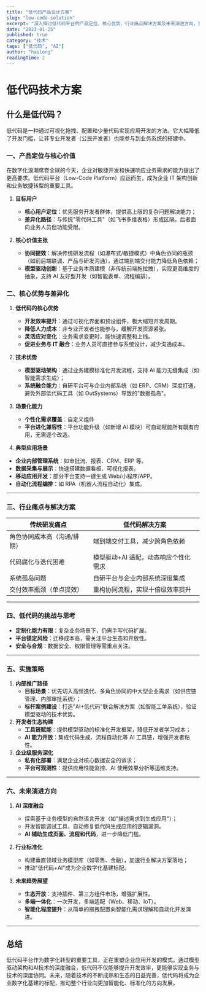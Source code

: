 ```yaml
---
title: "低代码产品设计方案"
slug: "low-code-solution"
excerpt: "深入探讨低代码平台的产品定位、核心优势、行业痛点解决方案及未来演进方向，重点关注模型驱动架构与AI融合的技术创新。"
date: "2023-01-25"
published: true
category: "技术"
tags: ["低代码", "AI"]
author: "hailong"
readingTime: 2
---
```


# **低代码技术方案**

## **什么是低代码？**

低代码是一种通过可视化拖拽、配置和少量代码实现应用开发的方法。它大幅降低了开发门槛，让非专业开发者（公民开发者）也能参与到业务系统的搭建中。

### **一、产品定位与核心价值**

在数字化浪潮席卷全球的今天，企业对敏捷开发和快速响应业务需求的能力提出了更高要求。低代码平台（Low-Code Platform）应运而生，成为企业 IT 架构创新和业务敏捷转型的重要工具。

1. **目标用户**
   - **核心用户定位**：优先服务开发者群体，提供高上限的复杂问题解决能力；
   - **差异化路径**：与传统"零代码工具"（如飞书多维表格）形成区隔，后者面向业务人员但功能受限。

2. **核心价值主张**
   - **协同提效**：解决传统研发流程（如瀑布式/敏捷模式）中角色协同的瓶颈（如前后端联调、产品与研发沟通），通过端到端交付能力降低角色依赖；
   - **模型驱动创新**：基于业务本质建模（非传统前端拖拉拽），实现更高维度的抽象，支持 AI 友好型开发（如智能表单、流程编排）。

### **二、核心优势与差异化**

1. **低代码的核心优势**
   - **开发效率提升**：通过可视化界面和预设组件，极大缩短开发周期。
   - **降低人力成本**：非专业开发者也能参与，缓解开发资源紧张。
   - **灵活应对变化**：业务需求变更时，能快速调整和上线。
   - **促进业务与 IT 融合**：业务人员可直接参与系统设计，减少沟通成本。

2. **技术优势**
   - **模型驱动架构**：通过业务建模标准化开发流程，支持 AI 能力无缝集成（如智能需求生成）；
   - **系统融合能力**：自研平台可与企业内部系统（如 ERP、CRM）深度打通，避免外部低代码工具（如 OutSystems）导致的"数据孤岛"。

3. **场景化能力**
   - **个性化需求覆盖**：自定义组件
   - **平台进化兼容性**：平台功能升级（如新增 AI 模块）可自动赋能所有既有应用，无需逐个改造。

4. **典型应用场景**

- **企业内部管理系统**：如审批流、报表、CRM、ERP 等。
- **数据采集与展示**：快速搭建数据看板、可视化报表。
- **移动应用开发**：部分平台支持一键生成 Web/小程序/APP。
- **自动化流程编排**：如 RPA（机器人流程自动化）集成。

---

### **三、行业痛点与解决方案**

| **传统研发痛点**            | **低代码解决方案**                   |
| --------------------------- | ------------------------------------ |
| 角色协同成本高（沟通/排期） | 端到端交付工具，减少跨角色依赖       |
| 代码腐化与迭代困难          | 模型驱动+AI 适配，动态响应个性化需求 |
| 系统孤岛问题                | 自研平台与企业内部系统深度集成       |
| 交付效率瓶颈（单点提效）    | 重构协同流程，实现十倍级效率提升     |

---

### **四、低代码的挑战与思考**

- **定制化能力有限**：复杂业务场景下，仍需手写代码扩展。
- **平台锁定风险**：迁移成本高，需关注平台生态和开放性。
- **安全与合规**：数据安全、权限管理等需重点关注。

---

### **五、实施策略**

1. **内部推广路径**
   - **目标场景**：优先切入高频迭代、多角色协同的中大型企业需求（如供应链管理、内部审批系统）；
   - **标杆案例建设**：打造"AI+低代码"联合解决方案（如智能工单系统），验证模型驱动的技术优势。
2. **开发者生态构建**
   - **工具链赋能**：提供模型驱动的标准化开发框架，降低开发者学习成本；
   - **AI 能力开放**：集成代码生成、流程自动化等 AI 工具链，增强开发者粘性。
3. **企业级服务深化**
   - **私有化部署**：满足企业对核心数据安全的诉求；
   - **平台可观测性**：提供应用性能监控、AI 使用效果分析等运维支持。

---

### **六、未来演进方向**

1. **AI 深度融合**
   - 探索基于业务模型的自然语言开发（如"描述需求到生成应用"）；
   - 开发智能调试工具，自动修复低代码生成应用的逻辑漏洞。
   - **AI 辅助生成页面、流程和代码**，进一步降低门槛。

2. **行业标准化**
   - 构建垂直领域业务模型库（如零售、金融），加速行业解决方案落地；
   - 推动"低代码+AI"成为企业数字化基建标配。

3. **未来趋势展望**
   - **生态开放**：支持插件、第三方组件市场，增强扩展性。
   - **多端一体化**：一次开发，多端适配（Web、移动、IoT）。
   - **智能化程度提升**：从简单的拖拽配置向智能化需求理解和自动化开发演进。

---

## **总结**

低代码平台作为数字化转型的重要工具，正在重塑企业应用开发的模式。通过模型驱动架构和AI技术的深度融合，低代码不仅能够提升开发效率，更能够实现业务与技术的深度协同。未来，随着技术的不断成熟和生态的日益完善，低代码将成为企业数字化基建的标配，推动整个行业向更加智能化、标准化的方向发展。
